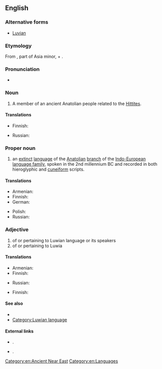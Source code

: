 ==English==
{{wikipedia}}

===Alternative forms===
* [[Luvian]]

===Etymology===
From {{w|Luwia}}, part of Asia minor, + {{term|-ian|lang=en}}.

===Pronunciation===
* {{IPA|/ˈluːviən/|/ˈluːiən/|/ˈluːwiən/|lang=en}}

===Noun===
{{en-noun}}

# A member of an ancient Anatolian people related to the [[Hittite]]s.

====Translations====
{{trans-top|member of an ancient Anatolian people}}
* Finnish: {{t|fi|luuvi}}
{{trans-mid}}
* Russian: {{t|ru|лувиец}}
{{trans-bottom}}

===Proper noun===
{{en-proper noun}}

# an [[extinct]] [[language]] of the [[Anatolian]] [[branch]] of the [[Indo-European]] [[language family]], spoken in the 2nd millennium BC and recorded in both hieroglyphic and [[cuneiform]] scripts.

====Translations====
{{trans-top|language}}
* Armenian: {{t|hy|լուվերեն}}
* Finnish: {{t|fi|luuvi}}
* German: {{t+|de|Luwisch|n}}
{{trans-mid}}
* Polish: {{t|pl|luwijski|m}}
* Russian: {{t|ru|лувийский|m}}
{{trans-bottom}}

===Adjective===
{{en-adj|-}}

# of or pertaining to Luwian language or its speakers
# of or pertaining to Luwia

====Translations====
{{trans-top|of or pertaining to Luwian language or its speakers}}
* Armenian: {{t|hy|լուվական}}
* Finnish: {{t|fi|luuvinkielinen}}
{{trans-mid}}
* Russian: {{t|ru|лувийский}}
{{trans-bottom}}

{{trans-top|of or pertaining to Luwia}}
* Finnish: {{t|fi|luvialainen}}
{{trans-mid}}
{{trans-bottom}}

====See also====
* {{langlist}}
* [[:Category:Luwian language|Category:Luwian language]]

====External links====
* {{ISO 639|3code=xlu}}.
* {{ISO 639|3code=hlu}}.

[[Category:en:Ancient Near East]]
[[Category:en:Languages]]